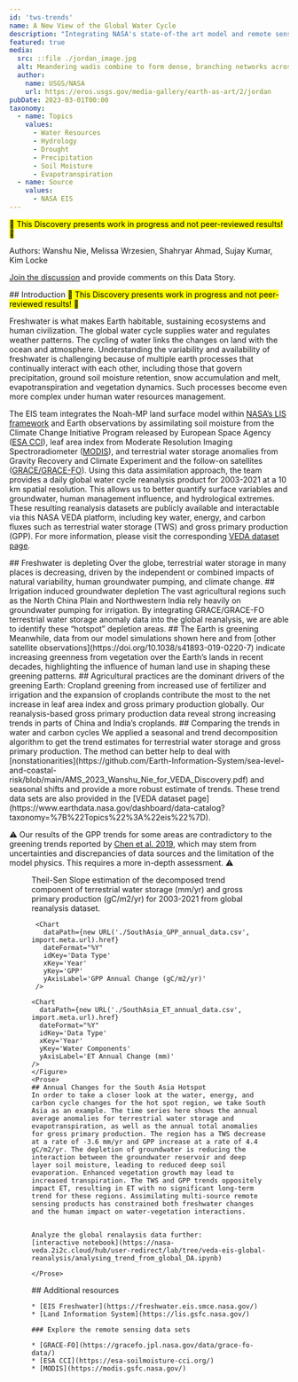 ```yaml
---
id: 'tws-trends'
name: A New View of the Global Water Cycle
description: "Integrating NASA's state-of-the art model and remote sensing observations to reveal human impacts on water cycle"
featured: true
media:
  src: ::file ./jordan_image.jpg
  alt: Meandering wadis combine to form dense, branching networks across the stark, arid landscape of southeastern Jordan. The Arabic word "wadi" means a gulley or streambed that typically remains dry except after drenching, seasonal rains.
  author:
    name: USGS/NASA
    url: https://eros.usgs.gov/media-gallery/earth-as-art/2/jordan
pubDate: 2023-03-01T00:00
taxonomy:
  - name: Topics
    values:
      - Water Resources
      - Hydrology 
      - Drought
      - Precipitation 
      - Soil Moisture 
      - Evapotranspiration
  - name: Source
    values: 
      - NASA EIS
---
```


<Block>
  <Prose>
  <mark>🚧 This Discovery presents work in progress and not peer-reviewed results! 🚧</mark>

  Authors: Wanshu Nie, Melissa Wrzesien, Shahryar Ahmad, Sujay Kumar, Kim Locke

  [Join the discussion](https://github.com/orgs/Earth-Information-System/discussions) and provide comments on this Data Story.

  </Prose>
</Block>

<Block>
  <Prose>
  ## Introduction
  <mark>🚧 This Discovery presents work in progress and not peer-reviewed results! 🚧</mark>
  
  Freshwater is what makes Earth habitable, sustaining ecosystems and human civilization. The global water cycle supplies water and regulates weather patterns. The cycling of water links the changes on land with the ocean and atmosphere. Understanding the variability and availability of freshwater is challenging because of multiple earth processes that continually interact with each other, including those that govern precipitation, ground soil moisture retention, snow accumulation and melt, evapotranspiration and vegetation dynamics. Such processes become even more complex under human water resources management.

  The EIS team integrates the Noah-MP land surface model within [NASA’s LIS framework](https://lis.gsfc.nasa.gov/) and Earth observations by assimilating soil moisture from the Climate Change Initiative Program released by European Space Agency  ([ESA CCI](https://esa-soilmoisture-cci.org/)), leaf area index from Moderate Resolution Imaging Spectroradiometer ([MODIS](https://lpdaac.usgs.gov/products/mcd15a2hv006/)), and terrestrial water storage anomalies from Gravity Recovery and Climate Experiment and the follow-on satellites ([GRACE/GRACE-FO](https://earth.gsfc.nasa.gov/geo/data/grace-mascons)). Using this data assimilation approach, the team provides a daily global water cycle reanalysis product for 2003-2021 at a 10 km spatial resolution. This allows us to better quantify surface variables and groundwater, human management influence, and hydrological extremes. These resulting reanalysis datasets are publicly available and interactable via this NASA VEDA platform, including key water, energy, and carbon fluxes such as terrestrial water storage (TWS) and gross primary production (GPP). For more information, please visit the corresponding [VEDA dataset page](https://www.earthdata.nasa.gov/dashboard/data-catalog?taxonomy=%7B%22Topics%22%3A%22eis%22%7D).

  </Prose>
</Block>

<ScrollytellingBlock>
  <Chapter
    center={[77.63,24.27]}
    zoom={2}
    datasetId='lis-global-da-trends'
    layerId='lis-global-da-tws-trend'
    datetime='2003-01-01'
  >
    ## Freshwater is depleting
    Over the globe, terrestrial water storage in many places is decreasing, driven by the independent or combined impacts of natural variability, human groundwater pumping, and climate change.
  </Chapter>
  <Chapter
    center={[105.5001,30.7899]}
    zoom={3.8}
    datasetId='lis-global-da-trends'
    layerId='lis-global-da-tws-trend'
    datetime='2003-01-01'
  >
    ## Irrigation induced groundwater depletion
    The vast agricultural regions such as the North China Plain and Northwestern India rely heavily on groundwater pumping for irrigation. By integrating GRACE/GRACE-FO terrestrial water storage anomaly data into the global reanalysis, we are able to identify these “hotspot” depletion areas.
  </Chapter>
  <Chapter
    center={[77.63,24.27]}
    zoom={2}
    datasetId='lis-global-da-trends'
    layerId='lis-global-da-gpp-trend'
    datetime='2003-01-01'
  >
    ## The Earth is greening
    Meanwhile, data from our model simulations shown here and from [other satellite observations](https://doi.org/10.1038/s41893-019-0220-7) indicate increasing greenness from vegetation over the Earth’s lands in recent decades, highlighting the influence of human land use in shaping  these greening patterns.
  </Chapter>
  <Chapter
    center={[105.5001,30.7899]}
    zoom={3.8}
    datasetId='lis-global-da-trends'
    layerId='lis-global-da-gpp-trend'
    datetime='2003-01-01'
  >
    ## Agricultural practices are the dominant drivers of the greening Earth:
    Cropland greening from increased use of fertilizer and irrigation and the expansion of croplands contribute the most to the net increase in leaf area index and gross primary production globally. Our reanalysis-based gross primary production data reveal strong increasing trends in parts of China and India’s croplands.
  </Chapter>
</ScrollytellingBlock>

<Block>
  <Prose>
  ## Comparing the trends in water and carbon cycles
  We applied a seasonal and trend decomposition algorithm to get the trend estimates for terrestrial water storage and gross primary production. The method can better help to deal with [nonstationarities](https://github.com/Earth-Information-System/sea-level-and-coastal-risk/blob/main/AMS_2023_Wanshu_Nie_for_VEDA_Discovery.pdf) and seasonal shifts and provide a more robust estimate of trends. These trend data sets are also provided in the [VEDA dataset page](https://www.earthdata.nasa.gov/dashboard/data-catalog?taxonomy=%7B%22Topics%22%3A%22eis%22%7D).

⚠️  Our results of the GPP trends for some areas are contradictory to the greening trends reported by [Chen et al. 2019](https://doi.org/10.1038/s41893-019-0220-7), which may stem from uncertainties and discrepancies of data sources and the limitation of the model physics. This requires a more in-depth assessment. ⚠️

  </Prose>
</Block>

<Block type='wide'>
  <Figure>
     <Map
     datasetId='lis-global-da-trends'
     layerId='lis-global-da-tws-trend'
     dateTime='2003-01-01'
     compareDateTime='2003-01-01'
     zoom={2}
     center={[0,0]}
     />
    <Caption
     attrAuthor='NASA'
     attrUrl='https://nasa.gov/'
   >
    Theil-Sen Slope estimation of the decomposed trend  component of terrestrial water storage (mm/yr) and gross primary production (gC/m2/yr) for 2003-2021 from global reanalysis dataset.
    </Caption>
  </Figure>
</Block>

<Block>
    <Figure>
    <Chart
      dataPath={new URL('./SouthAsia_TWS_annual_data.csv', import.meta.url).href}
      dateFormat="%Y"
      idKey='Data Type'
      xKey='Year'
      yKey='Water Components'
      yAxisLabel='TWS Annual Change (mm)'
    />

     <Chart
       dataPath={new URL('./SouthAsia_GPP_annual_data.csv', import.meta.url).href}
       dateFormat="%Y"
       idKey='Data Type'
       xKey='Year'
       yKey='GPP'
       yAxisLabel='GPP Annual Change (gC/m2/yr)'
     />

    <Chart
      dataPath={new URL('./SouthAsia_ET_annual_data.csv', import.meta.url).href}
      dateFormat="%Y"
      idKey='Data Type'
      xKey='Year'
      yKey='Water Components'
      yAxisLabel='ET Annual Change (mm)'
    />
    </Figure>
    <Prose>
    ## Annual Changes for the South Asia Hotspot
    In order to take a closer look at the water, energy, and carbon cycle changes for the hot spot region, we take South Asia as an example. The time series here shows the annual average anomalies for terrestrial water storage and evapotranspiration, as well as the annual total anomalies for gross primary production. The region has a TWS decrease at a rate of -3.6 mm/yr and GPP increase at a rate of 4.4 gC/m2/yr. The depletion of groundwater is reducing the interaction between the groundwater reservoir and deep layer soil moisture, leading to reduced deep soil evaporation. Enhanced vegetation growth may lead to increased transpiration. The TWS and GPP trends oppositely impact ET, resulting in ET with no significant long-term trend for these regions. Assimilating multi-source remote sensing products has constrained both freshwater changes and the human impact on water-vegetation interactions.


    Analyze the global renalaysis data further:
    [interactive notebook](https://nasa-veda.2i2c.cloud/hub/user-redirect/lab/tree/veda-eis-global-reanalysis/analysing_trend_from_global_DA.ipynb)

    </Prose>
 </Block>

<Block>
  <Prose>
    ## Additional resources

    * [EIS Freshwater](https://freshwater.eis.smce.nasa.gov/)
    * [Land Information System](https://lis.gsfc.nasa.gov/)

    ### Explore the remote sensing data sets

    * [GRACE-FO](https://gracefo.jpl.nasa.gov/data/grace-fo-data/)
    * [ESA CCI](https://esa-soilmoisture-cci.org/)
    * [MODIS](https://modis.gsfc.nasa.gov/)
  </Prose>
</Block>
